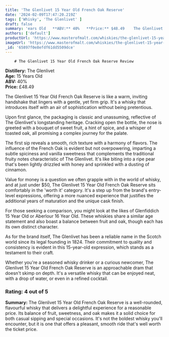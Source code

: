 ```yaml
---
title: 'The Glenlivet 15 Year Old French Oak Reserve'
date: '2024-02-09T17:47:20.219Z'
tags: ['Whisky', 'The Glenlivet' ]
draft: false
summary: 'ears Old   **ABV:** 40%   **Price:** $48.49    The Glenlivet 15 Year Old French Oak Reserve is like a warm, inviting handshake tha...'
authors: ['default']
productUrl: 'https://www.masterofmalt.com/whiskies/the-glenlivet-15-year-old-french-oak-reserve-whisky/'
imageUrl: 'https://www.masterofmalt.com/whiskies/the-glenlivet-15-year-old-french-oak-reserve-whisky.jpg'
_id: '65897f0e8efdf61dd5509dce'
---
```

        
        # The Glenlivet 15 Year Old French Oak Reserve Review

**Distillery:** The Glenlivet  
**Age:** 15 Years Old  
**ABV:** 40%  
**Price:** £48.49  

The Glenlivet 15 Year Old French Oak Reserve is like a warm, inviting handshake that lingers with a gentle, yet firm grip. It's a whisky that introduces itself with an air of sophistication without being pretentious.

Upon first glance, the packaging is classic and unassuming, reflective of The Glenlivet's longstanding heritage. Cracking open the bottle, the nose is greeted with a bouquet of sweet fruit, a hint of spice, and a whisper of toasted oak, all promising a complex journey for the palate.

The first sip reveals a smooth, rich texture with a harmony of flavors. The influence of the French Oak is evident but not overpowering, imparting a subtle spiciness and vanilla sweetness that complements the traditional fruity notes characteristic of The Glenlivet. It's like biting into a ripe pear that's been lightly drizzled with honey and sprinkled with a dusting of cinnamon.

Value for money is a question we often grapple with in the world of whisky, and at just under $50, The Glenlivet 15 Year Old French Oak Reserve sits comfortably in the 'worth it' category. It's a step up from the brand's entry-level expressions, offering a more nuanced experience that justifies the additional years of maturation and the unique cask finish.

For those seeking a comparison, you might look at the likes of Glenfiddich 15 Year Old or Aberlour 16 Year Old. These whiskies share a similar age statement and also boast a balance between fruit and oak, though each has its own distinct character.

As for the brand itself, The Glenlivet has been a reliable name in the Scotch world since its legal founding in 1824. Their commitment to quality and consistency is evident in this 15-year-old expression, which stands as a testament to their craft.

Whether you're a seasoned whisky drinker or a curious newcomer, The Glenlivet 15 Year Old French Oak Reserve is an approachable dram that doesn't skimp on depth. It's a versatile whisky that can be enjoyed neat, with a drop of water, or even in a refined cocktail.

### Rating: 4 out of 5

**Summary:** The Glenlivet 15 Year Old French Oak Reserve is a well-rounded, flavourful whisky that delivers a delightful experience for a reasonable price. Its balance of fruit, sweetness, and oak makes it a solid choice for both casual sipping and special occasions. It's not the boldest whisky you'll encounter, but it is one that offers a pleasant, smooth ride that's well worth the ticket price.
      
